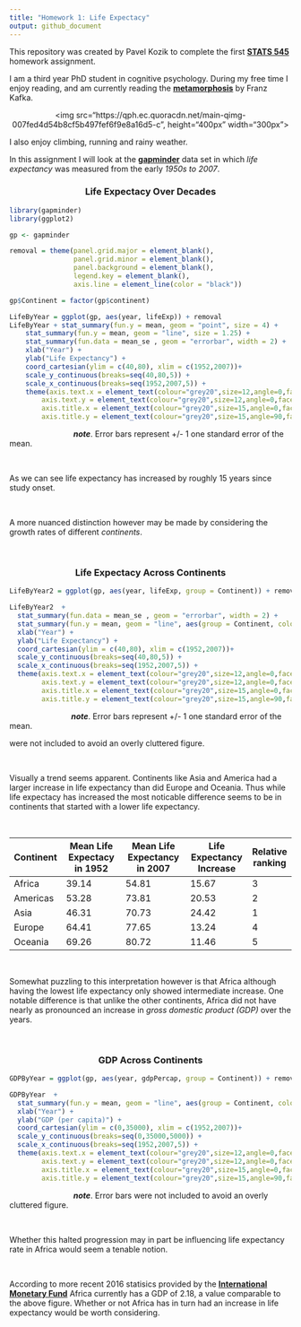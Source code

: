 ```yaml
---
title: "Homework 1: Life Expectacy"
output: github_document
---
```


This repository was created by Pavel Kozik to complete the first [**STATS 545**](https://www.rstudio.com/wp-content/uploads/2015/02/rmarkdown-cheatsheet.pdf) homework assignment. 

I am a third year PhD student in cognitive psychology. During my free time I enjoy reading, and am currently reading the [**metamorphosis**](https://www.goodreads.com/book/show/485894.The_Metamorphosis) by Franz Kafka.

<p align="center">
  <img src="https://qph.ec.quoracdn.net/main-qimg-007fed4d54b8cf5b497fef6f9e8a16d5-c", height="400px" width="300px">
</p>

I also enjoy climbing, running and rainy weather. 

In this assignment I will look at the  [**gapminder**](https://cran.r-project.org/web/packages/gapminder/index.html) data set in which *life expectancy* was measured from the early *1950s to 2007*. 

<center> <h3>Life Expectacy Over Decades </h3> </center>

```r
library(gapminder)
library(ggplot2)

gp <- gapminder

removal = theme(panel.grid.major = element_blank(), 
                panel.grid.minor = element_blank(), 
                panel.background = element_blank(), 
                legend.key = element_blank(),
                axis.line = element_line(color = "black"))

gp$Continent = factor(gp$continent)

LifeByYear = ggplot(gp, aes(year, lifeExp)) + removal
LifeByYear + stat_summary(fun.y = mean, geom = "point", size = 4) +
    stat_summary(fun.y = mean, geom = "line", size = 1.25) +
    stat_summary(fun.data = mean_se , geom = "errorbar", width = 2) +
    xlab("Year") +
    ylab("Life Expectancy") +
    coord_cartesian(ylim = c(40,80), xlim = c(1952,2007))+
    scale_y_continuous(breaks=seq(40,80,5)) +
    scale_x_continuous(breaks=seq(1952,2007,5)) +
    theme(axis.text.x = element_text(colour="grey20",size=12,angle=0,face="plain"),
        axis.text.y = element_text(colour="grey20",size=12,angle=0,face="plain"),  
        axis.title.x = element_text(colour="grey20",size=15,angle=0,face="plain"),
        axis.title.y = element_text(colour="grey20",size=15,angle=90,face="plain"))
```
&nbsp;&nbsp; &nbsp; &nbsp; &nbsp; &nbsp;  &nbsp; &nbsp; &nbsp; &nbsp; &nbsp; &nbsp; &nbsp; &nbsp; &nbsp; ***note***. Error bars represent +/- 1 one standard error of the mean.

&nbsp;
&nbsp;

As we can see life expectancy has increased by roughly 15 years since study onset.

&nbsp;

A more nuanced distinction however may be made by considering the growth rates of different *continents*. 

&nbsp;

<center> <h3>Life Expectacy Across Continents</h3> </center>

```r
LifeByYear2 = ggplot(gp, aes(year, lifeExp, group = Continent)) + removal

LifeByYear2  +
  stat_summary(fun.data = mean_se , geom = "errorbar", width = 2) +
  stat_summary(fun.y = mean, geom = "line", aes(group = Continent, color = Continent), size = 1.25) +
  xlab("Year") +
  ylab("Life Expectancy") +
  coord_cartesian(ylim = c(40,80), xlim = c(1952,2007))+
  scale_y_continuous(breaks=seq(40,80,5)) +
  scale_x_continuous(breaks=seq(1952,2007,5)) +
  theme(axis.text.x = element_text(colour="grey20",size=12,angle=0,face="plain"),
        axis.text.y = element_text(colour="grey20",size=12,angle=0,face="plain"),  
        axis.title.x = element_text(colour="grey20",size=15,angle=0,face="plain"),
        axis.title.y = element_text(colour="grey20",size=15,angle=90,face="plain"))
```
&nbsp;&nbsp; &nbsp; &nbsp; &nbsp; &nbsp;  &nbsp; &nbsp; &nbsp; &nbsp; &nbsp; &nbsp; &nbsp; &nbsp; &nbsp;***note***. Error bars represent +/- 1 one standard error of the mean.



were not included to avoid an overly cluttered figure.


&nbsp;
&nbsp;

Visually a trend seems apparent. Continents like Asia and America had a larger increase in life expectancy than did Europe and Oceania. Thus while life expectacy has increased the most noticable difference seems to be in continents that started with a lower life expectancy.

&nbsp;

|    **Continent**    | **Mean Life Expectacy in 1952** | **Mean Life Expectancy in 2007 **| **Life Expectancy Increase**| **Relative ranking**
  |----|--------------------|---------------------|----------------|---|
  |Africa          | 39.14 |54.81| 15.67|3|
  |Americas        | 53.28 |73.81| 20.53|2|
  |Asia            | 46.31 |70.73|24.42|1|
  |Europe          | 64.41 |77.65|13.24|4|
  |Oceania         | 69.26 |80.72|11.46|5|


&nbsp;
&nbsp;

Somewhat puzzling to this interpretation however is that Africa although having the lowest life expectancy only showed intermediate increase. One notable difference is that unlike the other continents, Africa did not have nearly as pronounced an increase in *gross domestic product (GDP)* over the years. 

&nbsp;


<center> <h3>GDP Across Continents</h3> </center>

```r
GDPByYear = ggplot(gp, aes(year, gdpPercap, group = Continent)) + removal

GDPByYear  +
  stat_summary(fun.y = mean, geom = "line", aes(group = Continent, color = Continent), size = 1.25) +
  xlab("Year") +
  ylab("GDP (per capita)") +
  coord_cartesian(ylim = c(0,35000), xlim = c(1952,2007))+
  scale_y_continuous(breaks=seq(0,35000,5000)) +
  scale_x_continuous(breaks=seq(1952,2007,5)) +
  theme(axis.text.x = element_text(colour="grey20",size=12,angle=0,face="plain"),
        axis.text.y = element_text(colour="grey20",size=12,angle=0,face="plain"),  
        axis.title.x = element_text(colour="grey20",size=15,angle=0,face="plain"),
        axis.title.y = element_text(colour="grey20",size=15,angle=90,face="plain"))
```
&nbsp;&nbsp; &nbsp; &nbsp; &nbsp; &nbsp;  &nbsp; &nbsp; &nbsp; &nbsp; &nbsp; &nbsp; &nbsp; &nbsp; &nbsp; ***note***. Error bars were not included to avoid an overly cluttered figure.


&nbsp;
&nbsp;


Whether this halted progression may in part be influencing life expectancy rate in Africa would seem a tenable notion. 

&nbsp;

According to more recent 2016 statisics provided by the [**International Monetary Fund**](http://www.imf.org/external/datamapper/NGDPD@WEO/OEMDC/ADVEC/WEOWORLD/AFQ) Africa currently has a GDP of 2.18, a value comparable to the above figure. Whether or not Africa has in turn had an increase in life expectancy would be worth considering.



&nbsp;


